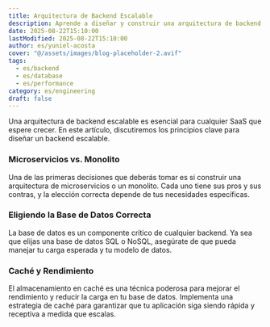 ```yaml
---
title: Arquitectura de Backend Escalable
description: Aprende a diseñar y construir una arquitectura de backend que pueda escalar con tu creciente SaaS.
date: 2025-08-22T15:10:00
lastModified: 2025-08-22T15:10:00
author: es/yuniel-acosta
cover: "@/assets/images/blog-placeholder-2.avif"
tags:
  - es/backend
  - es/database
  - es/performance
category: es/engineering
draft: false
---
```


Una arquitectura de backend escalable es esencial para cualquier SaaS que espere crecer. En este artículo, discutiremos los principios clave para diseñar un backend escalable.

### Microservicios vs. Monolito

Una de las primeras decisiones que deberás tomar es si construir una arquitectura de microservicios o un monolito. Cada uno tiene sus pros y sus contras, y la elección correcta depende de tus necesidades específicas.

### Eligiendo la Base de Datos Correcta

La base de datos es un componente crítico de cualquier backend. Ya sea que elijas una base de datos SQL o NoSQL, asegúrate de que pueda manejar tu carga esperada y tu modelo de datos.

### Caché y Rendimiento

El almacenamiento en caché es una técnica poderosa para mejorar el rendimiento y reducir la carga en tu base de datos. Implementa una estrategia de caché para garantizar que tu aplicación siga siendo rápida y receptiva a medida que escalas.
